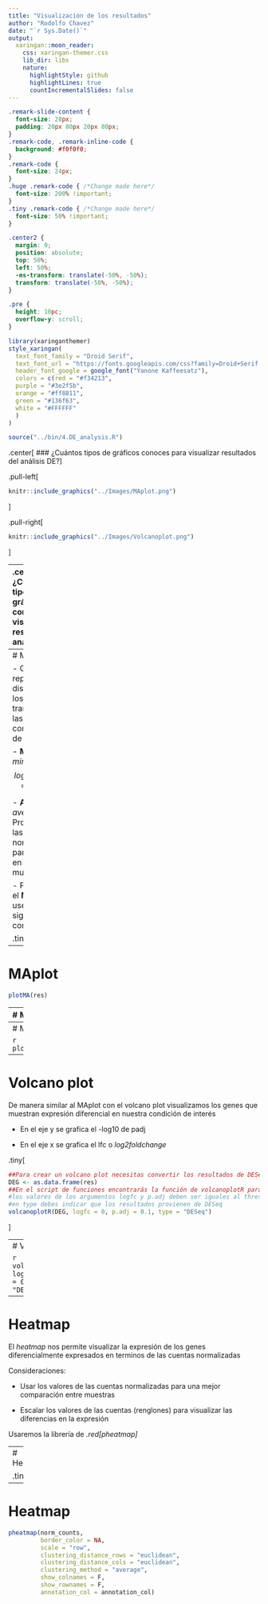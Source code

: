 ```yaml
---
title: "Visualización de los resultados"
author: "Rodolfo Chavez"
date: "`r Sys.Date()`"
output:
  xaringan::moon_reader:
    css: xaringan-themer.css
    lib_dir: libs
    nature:
      highlightStyle: github
      highlightLines: true
      countIncrementalSlides: false
---
```

```css
.remark-slide-content {
  font-size: 28px;
  padding: 20px 80px 20px 80px;
}
.remark-code, .remark-inline-code {
  background: #f0f0f0;
}
.remark-code {
  font-size: 24px;
}
.huge .remark-code { /*Change made here*/
  font-size: 200% !important;
}
.tiny .remark-code { /*Change made here*/
  font-size: 50% !important;
}

.center2 {
  margin: 0;
  position: absolute;
  top: 50%;
  left: 50%;
  -ms-transform: translate(-50%, -50%);
  transform: translate(-50%, -50%);
}

.pre {
  height: 10pc;
  overflow-y: scroll;
}
```

```r
library(xaringanthemer)
style_xaringan(
  text_font_family = "Droid Serif",
  text_font_url = "https://fonts.googleapis.com/css?family=Droid+Serif:400,700,400italic",
  header_font_google = google_font("Yanone Kaffeesatz"), 
  colors = c(red = "#f34213",
  purple = "#3e2f5b",
  orange = "#ff8811",
  green = "#136f63",
  white = "#FFFFFF"
  )
)

```

```r
source("../bin/4.DE_analysis.R")
```



.center[
### ¿Cuántos tipos de gráficos conoces para visualizar resultados del análisis DE?
]

.pull-left[
```r
knitr::include_graphics("../Images/MAplot.png")
```
]

.pull-right[
```r
knitr::include_graphics("../Images/Volcanoplot.png")
```
]

---
.center[
### ¿Cuántos tipos de gráficos conoces para visualizar resultados del análisis DE?
]

.pull-left[
```r
knitr::include_graphics("../Images/MAplot.png")
```
**.green[MAplot]**
]

.pull-right[
```r
knitr::include_graphics("../Images/Volcanoplot.png")
```
**.green[Volcano plot]**
]

---
# MAplot

- Gráfico que representa la distribución de los genes o transcritos en las comparaciones de interés

- **M** eje y de *minus* -> $$logTx - logCT = logTx/CT$$

- **A** eje x de *average* -> Promedio de las cuentas normalizadas para cada gen en todas las muestras

- Para generar el **MAplot** usemos el siguiente comando:

.tiny[
```r
##Es importante que recuerden que la hipótesis nula que se probó fue
##"El lfc del gen n es igual a 0" por lo tanto los genes coloreados son...
plotMA(res)
```
]
---
# MAplot

```r
plotMA(res)
```

---
# MAplot

Para tener una mejor estimación del LFC de genes que:

- Son poco abundantes

- Tienen alta dispersión

Usemos la función `lfcShrink` de la librería *.red[apeglm]*

.tiny[
```r
##En el argumento coef indicar el contraste entre los grupos experimentales
res <- lfcShrink(dds, coef = "condition_Verafinib_vs_Control",  type = "apeglm")
##Si desconocemos el nombre del contraste, usar:
resultsNames(dds)
```
]

---
# MAplot

```r
plotMA(res)
```

---
# Volcano plot

De manera similar al MAplot con el volcano plot visualizamos los genes que muestran expresión diferencial en nuestra condición de interés

- En el eje y se grafica el -log10 de padj

- En el eje x se grafica el lfc o *log2foldchange*

.tiny[
```r
##Para crear un volcano plot necesitas convertir los resultados de DESeq a un data frame
DEG <- as.data.frame(res)
##En el script de funciones encontrarás la función de volcanoplotR para generar tu gráfico
#los valores de los argumentos logfc y p.adj deben ser iguales al threshold utilizado para generar los resultados
#en type debes indicar que los resultados provienen de DESeq
volcanoplotR(DEG, logfc = 0, p.adj = 0.1, type = "DESeq")
```
]

---
# Volcano plot

```r
volcanoplotR(DEG, logfc = 0, p.adj = 0.1, type = "DESeq")
```

---

# Heatmap

El *heatmap* nos permite visualizar la expresión de los genes diferencialmente expresados en terminos de las cuentas normalizadas

Consideraciones:

- Usar los valores de las cuentas normalizadas para una mejor comparación entre muestras

- Escalar los valores de las cuentas (renglones) para visualizar las diferencias en la expresión

Usaremos la librería de *.red[pheatmap]*

---
# Heatmap

.tiny[
```r
##Guardar la lista de transcritos que mostraron expresión diferencial significativa
significant <- res_df %>% filter(log2FoldChange > 0 & padj < 0.1 |
                                   log2FoldChange < 0 & padj < 0.1)
##Cortar la matriz de cuentas normalizadas con los id de los transcritos diferencialmente expresados
norm_counts <- norm_counts[rownames(significant)]
##Generar una tabla de anotaciones preservando el tratamiento y el tipo de células
annotation_col <- coldata[, c(3, 4)]
##Generar el heatmap empleando clustering jerarquico
pheatmap(norm_counts, 
         border_color = NA, 
         scale = "row",
         clustering_distance_rows = "euclidean", 
         clustering_distance_cols = "euclidean", 
         clustering_method = "average", 
         show_colnames = F, 
         show_rownames = F, 
         annotation_col = annotation_col)
```
]

---
# Heatmap

```r
pheatmap(norm_counts, 
         border_color = NA, 
         scale = "row",
         clustering_distance_rows = "euclidean", 
         clustering_distance_cols = "euclidean", 
         clustering_method = "average", 
         show_colnames = F, 
         show_rownames = F, 
         annotation_col = annotation_col)
```

